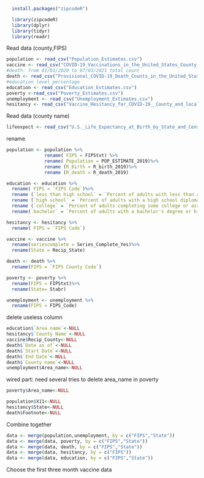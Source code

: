 
```r
  install.packages("zipcodeR")
```

```r
  library(zipcodeR)
  library(dplyr)
  library(tidyr)
  library(readr)
```

Read data (county,FIPS)
```r
population <- read_csv("Population_Estimates.csv")
vaccine <- read_csv("COVID-19_Vaccinations_in_the_United_States_County_data.gov.csv")
#death: from 01/01/2020 to 07/03/2021 total count
death <- read_csv("Provisional_COVID-19_Death_Counts_in_the_United_States_by_County.csv")
#education level percentage
education <- read_csv("Education_Estimates.csv")
poverty <-read_csv("Poverty_Estimates.csv")
unemployment <- read_csv("Unemployment_Estimates.csv")
hesitancy <- read_csv("Vaccine_Hesitancy_for_COVID-19__County_and_local_estimates.csv")
```

Read data (county name)
```r
lifeexpect <- read_csv("U.S._Life_Expectancy_at_Birth_by_State_and_Census_Tract_-_2010-2015.csv")
```

rename
```r
population <- population %>%
              rename( FIPS = FIPStxt) %>%
              rename( Population = POP_ESTIMATE_2019)%>%
              rename (R_Birth = R_birth_2019)%>%
              rename (R_death = R_death_2019)

education <- education %>%
  rename( FIPS = `FIPS Code`)%>%
  rename (`less than high school` = `Percent of adults with less than a high school diploma, 2015-19`)%>%
  rename (`high school` = `Percent of adults with a high school diploma only, 2015-19` )%>%
  rename (`college` = `Percent of adults completing some college or associate's degree, 2015-19`)%>%
  rename(`bachelor` = `Percent of adults with a bachelor's degree or higher, 2015-19`)

hesitancy <- hesitancy %>%
  rename( FIPS = `FIPS Code`)

vaccine <- vaccine %>%
  rename(seriescomplete = Series_Complete_Yes)%>%
  rename(State = Recip_State)

death <- death %>%
  rename(FIPS = `FIPS County Code`)

poverty <- poverty %>%
  rename(FIPS = FIPStxt)%>%
  rename(State= Stabr)

unemployment <- unemployment %>%
  rename(FIPS = FIPS_Code)
```
delete useless column
```r
education$`Area name`<-NULL
hesitancy$`County Name`<-NULL
vaccine$Recip_County<-NULL
death$`Date as of`<-NULL
death$`Start Date`<-NULL
death$`End Date`<-NULL
death$`County name`<-NULL
unemployment$Area_name<-NULL
```

wired part: need several tries to delete area_name in poverty
```r
poverty$Area_name<-NULL
```
```r
population$X11<-NULL
hesitancy$State<-NULL
death$Footnote<-NULL
```


Combine together 
```r
data <- merge(population,unemployment, by = c("FIPS","State"))
data <- merge(data, poverty, by = c("FIPS","State"))
data <- merge(data, death, by = c("FIPS","State"))
data <- merge(data, hesitancy, by = c("FIPS"))
data <- merge(data, education, by = c("FIPS","State"))
```


Choose the first three month vaccine data

```r

```